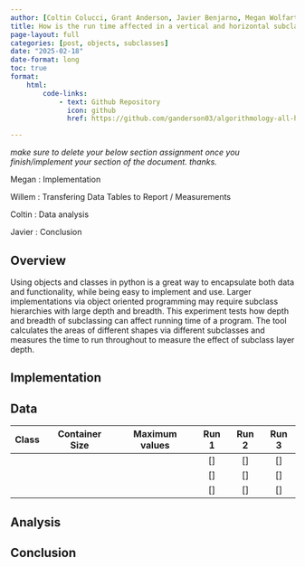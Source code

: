 ```yaml
---
author: [Coltin Colucci, Grant Anderson, Javier Benjarno, Megan Wolfarth, Willem Bennett]
title: How is the run time affected in a vertical and horizontal subclassing hierarchy?
page-layout: full
categories: [post, objects, subclasses]
date: "2025-02-18"
date-format: long
toc: true
format:
    html:
        code-links:    
            - text: Github Repository
              icon: github
              href: https://github.com/ganderson03/algorithmology-all-hands-object-subclassing

---
```


*make sure to delete your below section assignment once you finish/implement your section of the document. thanks.*

Megan : Implementation

Willem : Transfering Data Tables to Report / Measurements

Coltin : Data analysis

Javier : Conclusion


## Overview

Using objects and classes in python is a great way to encapsulate both data and functionality, while being easy to implement and use. Larger implementations via object oriented programming may require subclass hierarchies with large depth and breadth. This experiment tests how depth and breadth of subclassing can affect running time of a program. The tool calculates the areas of different shapes via different subclasses and measures the time to run throughout to measure the effect of subclass layer depth. 

## Implementation

## Data 

| Class | Container Size | Maximum values | Run 1 | Run 2 | Run 3 |
|:--------:|:--------------:|:--------------:|:-----:|:-----:|:-----:|
|      |      |        | []  | []  | []  |
|     |      |        | []  | []  | []  |
|       |      |        | []  | []  | []  |

## Analysis

## Conclusion
